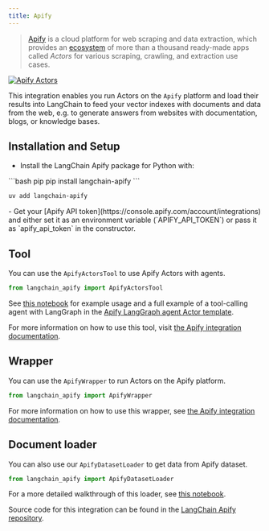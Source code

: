 ```yaml
---
title: Apify
---
```


>[Apify](https://apify.com) is a cloud platform for web scraping and data extraction,
>which provides an [ecosystem](https://apify.com/store) of more than a thousand
>ready-made apps called *Actors* for various scraping, crawling, and extraction use cases.

[![Apify Actors](/img/ApifyActors.png)](https://apify.com/store)

This integration enables you run Actors on the `Apify` platform and load their results into LangChain to feed your vector
indexes with documents and data from the web, e.g. to generate answers from websites with documentation,
blogs, or knowledge bases.


## Installation and Setup

- Install the LangChain Apify package for Python with:
<CodeGroup>
```bash pip
pip install langchain-apify
```

```bash uv
uv add langchain-apify
```
</CodeGroup>
- Get your [Apify API token](https://console.apify.com/account/integrations) and either set it as
  an environment variable (`APIFY_API_TOKEN`) or pass it as `apify_api_token` in the constructor.

## Tool

You can use the `ApifyActorsTool` to use Apify Actors with agents.

```python
from langchain_apify import ApifyActorsTool
```

See [this notebook](/oss/integrations/tools/apify_actors) for example usage and a full example of a tool-calling agent with LangGraph in the [Apify LangGraph agent Actor template](https://apify.com/templates/python-langgraph).

For more information on how to use this tool, visit [the Apify integration documentation](https://docs.apify.com/platform/integrations/langgraph).

## Wrapper

You can use the `ApifyWrapper` to run Actors on the Apify platform.

```python
from langchain_apify import ApifyWrapper
```

For more information on how to use this wrapper, see [the Apify integration documentation](https://docs.apify.com/platform/integrations/langchain).


## Document loader

You can also use our `ApifyDatasetLoader` to get data from Apify dataset.

```python
from langchain_apify import ApifyDatasetLoader
```

For a more detailed walkthrough of this loader, see [this notebook](/oss/integrations/document_loaders/apify_dataset).


Source code for this integration can be found in the [LangChain Apify repository](https://github.com/apify/langchain-apify).
